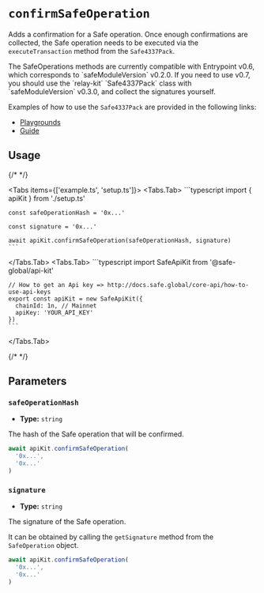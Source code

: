 
# `confirmSafeOperation`

Adds a confirmation for a Safe operation. Once enough confirmations are collected, the Safe operation needs to be executed via the `executeTransaction` method from the `Safe4337Pack`.

<Callout type="info" emoji="ℹ️">
The SafeOperations methods are currently compatible with Entrypoint v0.6, which corresponds to `safeModuleVersion` v0.2.0. If you need to use v0.7, you should use the `relay-kit` `Safe4337Pack` class with `safeModuleVersion` v0.3.0, and collect the signatures yourself.

Examples of how to use the `Safe4337Pack` are provided in the following links:
- [Playgrounds](https://github.com/safe-global/safe-core-sdk/tree/main/playground/relay-kit)
- [Guide](https://docs.safe.global/sdk/relay-kit/guides/4337-safe-sdk)
</Callout>

## Usage

{/* <!-- vale off --> */}

<Tabs items={['example.ts', 'setup.ts']}>
  <Tabs.Tab>
    ```typescript
    import { apiKit } from './setup.ts'

    const safeOperationHash = '0x...'
    
    const signature = '0x...'

    await apiKit.confirmSafeOperation(safeOperationHash, signature)
    ```
  </Tabs.Tab>
  <Tabs.Tab>
    ```typescript
    import SafeApiKit from '@safe-global/api-kit'

    // How to get an Api key => http://docs.safe.global/core-api/how-to-use-api-keys
    export const apiKit = new SafeApiKit({
      chainId: 1n, // Mainnet
      apiKey: 'YOUR_API_KEY'
    })
    ```
  </Tabs.Tab>
</Tabs>

{/* <!-- vale on --> */}

## Parameters

### `safeOperationHash`

- **Type:** `string`

The hash of the Safe operation that will be confirmed.

```typescript focus=2
await apiKit.confirmSafeOperation(
  '0x...',
  '0x...'
)
```

### `signature`

- **Type:** `string`

The signature of the Safe operation.

It can be obtained by calling the `getSignature` method from the `SafeOperation` object.

```typescript focus=3
await apiKit.confirmSafeOperation(
  '0x...',
  '0x...'
)
```
